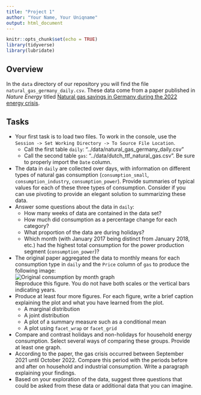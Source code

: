 ```yaml
---
title: "Project 1"
author: "Your Name, Your Uniqname"
output: html_document
---
```


```r
knitr::opts_chunk$set(echo = TRUE)
library(tidyverse)
library(lubridate)
```

## Overview

In the `data` directory of our repository you will find the file `natural_gas_germany_daily.csv`. These data come from a paper published in *Nature Energy* titled [Natural gas savings in Germany during the 2022 energy crisis](https://www.nature.com/articles/s41560-023-01260-5).

## Tasks

* Your first task is to load two files. To work in the console, use the `Session -> Set Working Directory -> To Source File Location`. 
    * Call the first table `daily`: "../data/natural_gas_germany_daily.csv"
    * Call the second table `gas`: "../data/dutch_ttf_natural_gas.csv". Be sure to properly import the `Date` column.
* The data in `daily` are collected over days, with information on different types of natural gas consumption (`consumption_small`, `consumption_industry`, `consumption_power`). Provide summaries of typical values for each of these three types of consumption. Consider if you can use pivoting to provide an elegant solution to summarizing these data.
* Answer some questions about the data in `daily`:
   * How many weeks of data are contained in the data set?
   * How much did consumption as a percentage change for each category?
   * What proportion of the data are during holidays?
   * Which month (with January 2017 being distinct from January 2018, etc.) had the highest total consumption for the power production segment (`consumption_power`)?
* The original paper aggregated the data to monthly means for each consumption type in `daily` and the `Price` column of `gas` to produce the following image:<br/>
![Original consumption by month graph](proj1fig1.png)<br/>
Reproduce this figure. You do not have both scales or the vertical bars indicating years.
* Produce at least four more figures. For each figure, write a brief caption explaining the plot and what you have learned from the plot.
    * A marginal distribution
    * A joint distribution
    * A plot of a summary measure such as a conditional mean
    * A plot using `facet_wrap` or `facet_grid`
* Compare and contrast holidays and non-holidays for household energy consumption. Select several ways of comparing these groups. Provide at least one graph.
* According to the paper, the gas crisis occurred between September 2021 until October 2022. Compare this period with the periods before and after on household and industrial consumption. Write a paragraph explaining your findings.
* Based on your exploration of the data, suggest three questions that could be asked from these data or additional data that you can imagine.

    